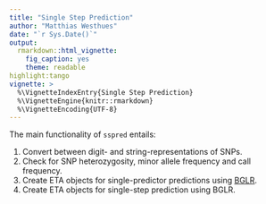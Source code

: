 ```yaml
---
title: "Single Step Prediction"
author: "Matthias Westhues"
date: "`r Sys.Date()`"
output:
  rmarkdown::html_vignette:
    fig_caption: yes
    theme: readable
highlight:tango
vignette: >
  %\VignetteIndexEntry{Single Step Prediction}
  %\VignetteEngine{knitr::rmarkdown}
  %\VignetteEncoding{UTF-8}
---
```



The main functionality of `sspred` entails:

1.   Convert between digit- and string-representations of SNPs.
2.   Check for SNP heterozygosity, minor allele frequency and call frequency.
3.   Create ETA objects for single-predictor predictions using
     [BGLR](https://github.com/gdlc/BGLR-R).
4.   Create ETA objects for single-step prediction using BGLR.



